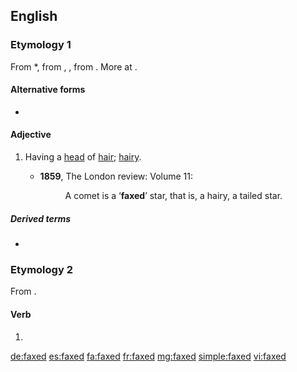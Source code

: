 ==English==

===Etymology 1===
From {{etyl|enm|en}} *{{term||faxed|lang=enm}}, from {{etyl|ang|en}} {{term|feaxed|lang=ang}}, {{term/t|ang|ġefeaxed||haired, having hair}}, from {{term|feax||hair|lang=ang}}. More at {{l|en|fax}}.

====Alternative forms====
* {{l|en|fixed}}

====Adjective====
{{en-adj}}

# {{context|obsolete|lang=en}} Having a [[head]] of [[hair]]; [[hairy]].
#* '''1859''', The London review: Volume 11:
#*: A comet is a ‘'''faxed'''’ star, that is, a hairy, a tailed star.

=====Derived terms=====
* {{l|en|faxed star}}

===Etymology 2===
From {{term|fax||to send a fax/facsimile|lang=en}}.

====Verb====
{{en-verb form}}

# {{en-past of|fax}}

[[de:faxed]]
[[es:faxed]]
[[fa:faxed]]
[[fr:faxed]]
[[mg:faxed]]
[[simple:faxed]]
[[vi:faxed]]